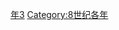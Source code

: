 {{Catnav|頁面分類|历史|歷史時代|年|8世纪各年}}

{{catmore}}

[[Category:720年代|年3]]
[[Category:8世纪各年|Category:8世纪各年]]